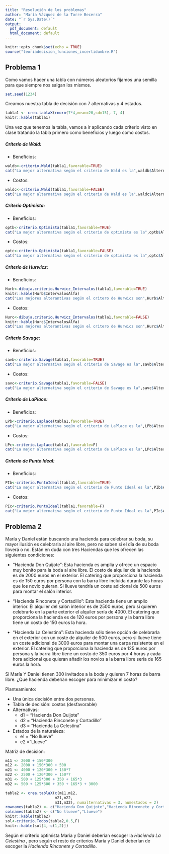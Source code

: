 ```yaml
---
title: "Resolución de los problemas"
author: "María Vázquez de la Torre Becerra"
date: "`r Sys.Date()`"
output:
  pdf_document: default
  html_document: default
---
```


```r
knitr::opts_chunk$set(echo = TRUE)
source("teoriadecision_funciones_incertidumbre.R")
```

## Problema 1
Como vamos hacer una tabla con números aleatorios fijamos una semilla para que siempre nos salgan los mismos.

```r
set.seed(1234)
```

Creamos nuestra tabla de decisión con 7 alternativas y 4 estados.

```r
tabla1 <- crea.tablaX(rnorm(7*4,mean=20,sd=15), 7, 4)
knitr::kable(tabla1)
```

Una vez que tenemos la tabla, vamos a ir aplicando cada criterio visto en clase tratando la tabla primero como beneficios y luego como costos.

##### Criterio de Wald:

- Beneficios:

```r
waldb<-criterio.Wald(tabla1,favorable=TRUE)
cat("La mejor alternativa según el criterio de Wald es la",waldb$AlternativaOptima,"siendo el valor óptimo el", waldb$ValorOptimo)


```

- Costos:

```r
waldc<-criterio.Wald(tabla1,favorable=FALSE)
cat("La mejor alternativa según el criterio de Wald es la",waldc$AlternativaOptima,"siendo el valor óptimo el", waldc$ValorOptimo)


```

##### Criterio Optimista:

- Beneficios:

```r
optb<-criterio.Optimista(tabla1,favorable=TRUE)
cat("La mejor alternativa según el criterio de optimista es la",optb$AlternativaOptima,"siendo el valor óptimo el",optb$ValorOptimo)


```

- Costos:

```r
optc<-criterio.Optimista(tabla1,favorable=FALSE)
cat("La mejor alternativa según el criterio de optimista es la",optc$AlternativaOptima,"siendo el valor óptimo el",optc$ValorOptimo)


```

##### Criterio de Hurwicz:

- Beneficios:

```r
Hurb<-dibuja.criterio.Hurwicz_Intervalos(tabla1,favorable=TRUE)
knitr::kable(Hurb$IntervalosAlfa)
cat("Las mejores alterantivas según el critero de Hurwicz son",Hurb$AltOptimas, "dependiendo del alfa que eligamos, podemos observar los intervalos en la tabla de arriba.")

```

- Costos:

```r
Hurc<-dibuja.criterio.Hurwicz_Intervalos(tabla1,favorable=FALSE)
knitr::kable(Hurc$IntervalosAlfa)
cat("Las mejores alterantivas según el critero de Hurwicz son",Hurc$AltOptimas, "dependiendo del alfa que eligamos, podemos observar los intervalos en la tabla de arriba.")


```

##### Criterio Savage:

- Beneficios:

```r
savb<-criterio.Savage(tabla1,favorable=TRUE)
cat("La mejor alternativa según el criterio de Savage es la",savb$AlternativaOptima,"siendo el valor óptimo el",savb$ValorOptimo)


```

- Costos:

```r
savc<-criterio.Savage(tabla1,favorable=FALSE)
cat("La mejor alternativa según el criterio de Savage es la",savc$AlternativaOptima,"siendo el valor óptimo el",savc$ValorOptimo)


```

##### Criterio de LaPlace:

- Beneficios:

```r
LPb<-criterio.Laplace(tabla1,favorable=TRUE)
cat("La mejor alternativa según el criterio de LaPlace es la",LPb$AlternativaOptima,"siendo el valor óptimo el",LPb$ValorOptimo)


```

- Costos:

```r
LPc<-criterio.Laplace(tabla1,favorable=F)
cat("La mejor alternativa según el criterio de LaPlace es la",LPc$AlternativaOptima,"siendo el valor óptimo el",LPc$ValorOptimo)


```

##### Criterio de Punto Ideal:

- Beneficios:

```r
PIb<-criterio.PuntoIdeal(tabla1,favorable=TRUE)
cat("La mejor alternativa según el criterio de Punto Ideal es la",PIb$AlternativaOptima,"siendo el valor óptimo el",PIb$ValorOptimo)


```

- Costos:

```r
PIc<-criterio.PuntoIdeal(tabla1,favorable=F)
cat("La mejor alternativa según el criterio de Punto Ideal es la",PIc$AlternativaOptima,"siendo el valor óptimo el",PIc$ValorOptimo)


```

## Problema 2 \newline

María y Daniel están buscando una hacienda para celebrar su boda, su mayor ilusión es celebrarla al aire libre, pero no saben si el día de su boda lloverá o no. Están en duda con tres Haciendas que les ofrecen las siguientes condiciones:

-   "Hacienda Don Quijote": Esta hacienda es amplia y ofrece un espacio muy bonito para la boda al aire libre. El costo de alquiler de la hacienda es de 2000 euros en el exterior. El catering que proporciona la hacienda es de 150 euros por persona con la barra libre incluida durante las horas que los novio quieran. Si llueve tendría un coste adicional de 500 euros para montar el salón interior.

-   "Hacienda Rinconete y Cortadillo": Esta hacienda tiene un amplio interior. El alquiler del salón interior es de 2500 euros, pero si quieren celebrarlo en la parte exterior el alquiler sería de 4000. El catering que proporciona la hacienda es de 120 euros por persona y la barra libre tiene un costo de 150 euros la hora.

-   "Hacienda La Celestina": Esta hacienda sólo tiene opción de celebrarla en el exterior con un coste de alquiler de 500 euros, pero si llueve tiene un coste adicional de 3000 euros para montar una carpa resistente en el exterior. El catering que proporciona la hacienda es de 125 euros por persona y la barra libre tiene un costo de 350 euros por 4 horas y cada hora adicional que quieran añadir los novios a la barra libre sería de 165 euros la hora.

Si María Y Daniel tienen 300 invitados a la boda y quieren 7 horas de barra libre. ¿Que hacienda deberían escoger para minimizar el costo?

Planteamiento:

-   Una única decisión entre dos personas.
-   Tabla de decisión: costos (desfavorable)
-   Alternativas:
    -   d1 = "Hacienda Don Quijote"
    -   d2 = "Hacienda Rinconete y Cortadillo"
    -   d3 = "Hacienda La Celestina"
-   Estados de la naturaleza:
    -   e1 = "No llueve"
    -   e2 ="Llueve"

Matriz de decisión:

```r
m11 <- 2000 + 150*300
m12 <- 2000 + 150*300 + 500
m21 <- 4000 + 120*300 + 150*7
m22 <- 2500 + 120*300 + 150*7
m31 <- 500 + 125*300 + 350 + 165*3
m32 <- 500 + 125*300 + 350 + 165*3 + 3000

tabla2 <- crea.tablaX(c(m11,m12,
                      m21,m22,
                      m31,m32), numalternativas = 3, numestados = 2)
rownames(tabla2) <- c("Hacienda Don Quijote","Hacienda Rinconete y Cortadillo","Hacienda La Celestina")
colnames(tabla2) <- c("No llueve","Llueve")
knitr::kable(tabla2)
sol<-criterio.Todos(tabla2,0.5,F)
knitr::kable(sol[4,-c(1,2)])
```

Según el criterio optimista María y Daniel deberían escoger la *Hacienda La Celestina* , pero según el resto de criterios María y Daniel deberían de escoger la *Hacienda Rinconete y Cortadillo*.
